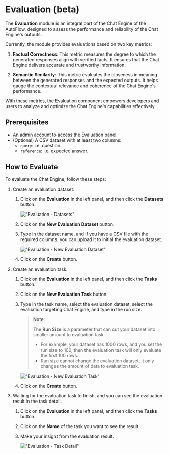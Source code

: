 # Evaluation (beta)

The **Evaluation** module is an integral part of the Chat Engine of the AutoFlow, designed to assess the performance and reliability of the Chat Engine's outputs.

Currently, the module provides evaluations based on two key metrics:

1. **Factual Correctness**: This metric measures the degree to which the generated responses align with verified facts. It ensures that the Chat Engine delivers accurate and trustworthy information.

2. **Semantic Similarity**: This metric evaluates the closeness in meaning between the generated responses and the expected outputs. It helps gauge the contextual relevance and coherence of the Chat Engine's performance.

With these metrics, the Evaluation component empowers developers and users to analyze and optimize the Chat Engine's capabilities effectively.

## Prerequisites

- An admin account to access the Evaluation panel.
- (Optional) A CSV dataset with at least two columns:
    - `query`: i.e. question.
    - `reference`: i.e. expected answer.

## How to Evaluate

To evaluate the Chat Engine, follow these steps:

1. Create an evaluation dataset:

    1. Click on the **Evaluation** in the left panel, and then click the **Datasets** button.

        !["Evaluation - Datasets"](https://github.com/user-attachments/assets/42c900e3-da9d-4891-a064-50ddf4af21e3 )

    2. Click on the **New Evaluation Dataset** button.
    3. Type in the dataset name, and if you have a CSV file with the required columns, you can upload it to initial the evaluation dataset.

        !["Evaluation - New Evaluation Dataset"](https://github.com/user-attachments/assets/f5c6d454-04a9-4108-8072-0abedb879b66 )

    4. Click on the **Create** button.

2. Create an evaluation task:

    1. Click on the **Evaluation** in the left panel, and then click the **Tasks** button.
    2. Click on the **New Evaluation Task** button.
    3. Type in the task name, select the evaluation dataset, select the evaluation targeting Chat Engine, and type in the run size.

        > **Note:**
        >
        > The **Run Size** is a parameter that can cut your dataset into smaller amount to evaluation task.
        >
        > - For example, your dataset has 1000 rows, and you set the run size to 100, then the evaluation task will only evaluate the first 100 rows.
        > - Run size cannot change the evaluation dataset, it only changes the amount of data to evaluation task.

        !["Evaluation - New Evaluation Task"](https://github.com/user-attachments/assets/b8030ae5-0284-4255-a5b5-d55b00c294ed )

    4. Click on the **Create** button.

3. Waiting for the evaluation task to finish, and you can see the evaluation result in the task detail.

    1. Click on the **Evaluation** in the left panel, and then click the **Tasks** button.
    2. Click on the **Name** of the task you want to see the result.
    3. Make your insight from the evaluation result.

        !["Evaluation - Task Detail"](https://github.com/user-attachments/assets/21f9f366-dab7-4904-9693-e95c032fb441 )
